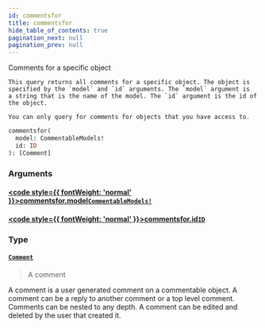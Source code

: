 ```yaml
---
id: commentsfor
title: commentsfor
hide_table_of_contents: true
pagination_next: null
pagination_prev: null
---
```








Comments for a specific object
    
    This query returns all comments for a specific object. The object is
    specified by the `model` and `id` arguments. The `model` argument is
    a string that is the name of the model. The `id` argument is the id of
    the object.

    You can only query for comments for objects that you have access to.
    
    

```graphql
commentsfor(
  model: CommentableModels!
  id: ID
): [Comment]
```


### Arguments

#### [<code style={{ fontWeight: 'normal' }}>commentsfor.<b>model</b></code>](#)<Bullet />[`CommentableModels!`](/docs/schemas/mikro/enums/commentable-models) <Badge class="secondary" text="non-null"/> <Badge class="secondary" text="enum"/>
> 
> 

#### [<code style={{ fontWeight: 'normal' }}>commentsfor.<b>id</b></code>](#)<Bullet />[`ID`](/docs/schemas/mikro/scalars/id) <Badge class="secondary" text="scalar"/>
> 
> 

### Type

#### [`Comment`](/docs/schemas/mikro/objects/comment) <Badge class="secondary" text="object"/>
> A comment

A comment is a user generated comment on a commentable object. A comment can be a reply to another comment or a top level comment.
Comments can be nested to any depth. A comment can be edited and deleted by the user that created it.
> 





